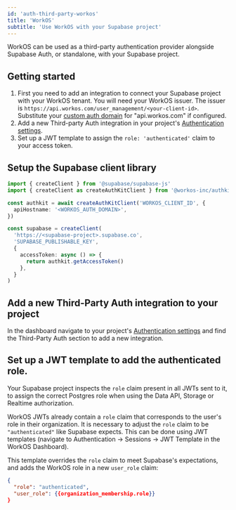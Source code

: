 ```yaml
---
id: 'auth-third-party-workos'
title: 'WorkOS'
subtitle: 'Use WorkOS with your Supabase project'
---
```


WorkOS can be used as a third-party authentication provider alongside Supabase Auth, or standalone, with your Supabase project.

## Getting started

1. First you need to add an integration to connect your Supabase project with your WorkOS tenant. You will need your WorkOS issuer. The issuer is `https://api.workos.com/user_management/<your-client-id>`. Substitute your [custom auth domain](https://workos.com/docs/custom-domains/auth-api) for "api.workos.com" if configured.
2. Add a new Third-party Auth integration in your project's [Authentication settings](/dashboard/project/_/auth/third-party).
3. Set up a JWT template to assign the `role: 'authenticated'` claim to your access token.

## Setup the Supabase client library

<Tabs type="underlined" queryGroup="language">

<TabPanel id="ts" label="TypeScript">

```typescript
import { createClient } from '@supabase/supabase-js'
import { createClient as createAuthKitClient } from '@workos-inc/authkit-js'

const authkit = await createAuthKitClient('WORKOS_CLIENT_ID', {
  apiHostname: '<WORKOS_AUTH_DOMAIN>',
})

const supabase = createClient(
  'https://<supabase-project>.supabase.co',
  'SUPABASE_PUBLISHABLE_KEY',
  {
    accessToken: async () => {
      return authkit.getAccessToken()
    },
  }
)
```

</TabPanel>

</Tabs>

## Add a new Third-Party Auth integration to your project

In the dashboard navigate to your project's [Authentication settings](/dashboard/project/_/auth/third-party) and find the Third-Party Auth section to add a new integration.

## Set up a JWT template to add the authenticated role.

Your Supabase project inspects the `role` claim present in all JWTs sent to it, to assign the correct Postgres role when using the Data API, Storage or Realtime authorization.

WorkOS JWTs already contain a `role` claim that corresponds to the user's role in their organization. It is necessary to adjust the `role` claim to be `"authenticated"` like Supabase expects. This can be done using JWT templates (navigate to Authentication -> Sessions -> JWT Template in the WorkOS Dashboard).

This template overrides the `role` claim to meet Supabase's expectations, and adds the WorkOS role in a new `user_role` claim:

```json
{
  "role": "authenticated",
  "user_role": {{organization_membership.role}}
}
```
